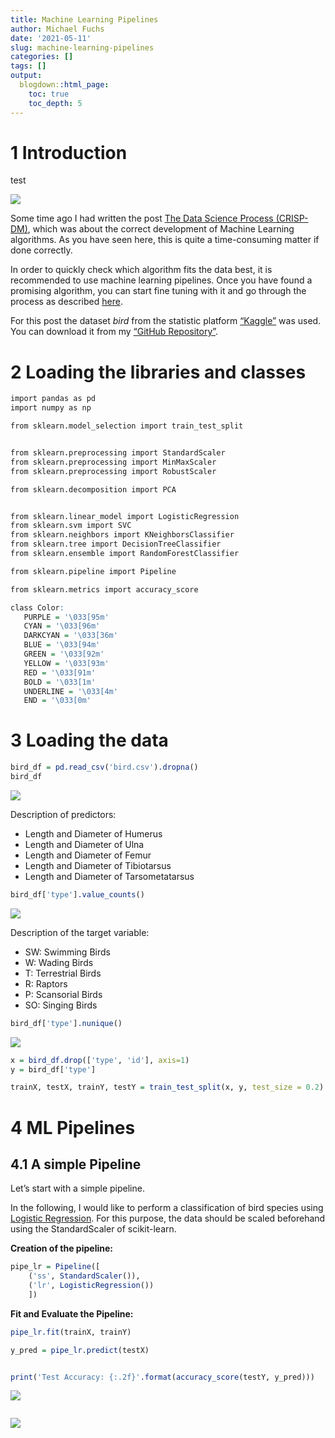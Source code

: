 ```yaml
---
title: Machine Learning Pipelines
author: Michael Fuchs
date: '2021-05-11'
slug: machine-learning-pipelines
categories: []
tags: []
output:
  blogdown::html_page:
    toc: true
    toc_depth: 5
---
```



# 1 Introduction

test

![](/post/2021-05-11-machine-learning-pipelines_files/p121s1.png)


Some time ago I had written the post [The Data Science Process (CRISP-DM)](https://michael-fuchs-python.netlify.app/2020/08/21/the-data-science-process-crisp-dm/), which was about the correct development of Machine Learning algorithms. As you have seen here, this is quite a time-consuming matter if done correctly.

In order to quickly check which algorithm fits the data best, it is recommended to use machine learning pipelines. Once you have found a promising algorithm, you can start fine tuning with it and go through the process as described [here](https://michael-fuchs-python.netlify.app/2020/08/21/the-data-science-process-crisp-dm/#data-science-best-practice-guidlines-for-ml-model-development).  



For this post the dataset *bird* from the statistic platform ["Kaggle"](https://www.kaggle.com) was used. You can download it from my ["GitHub Repository"](https://github.com/MFuchs1989/Datasets-and-Miscellaneous/tree/main/datasets).



# 2 Loading the libraries and classes


```r
import pandas as pd
import numpy as np

from sklearn.model_selection import train_test_split


from sklearn.preprocessing import StandardScaler
from sklearn.preprocessing import MinMaxScaler
from sklearn.preprocessing import RobustScaler

from sklearn.decomposition import PCA


from sklearn.linear_model import LogisticRegression
from sklearn.svm import SVC
from sklearn.neighbors import KNeighborsClassifier
from sklearn.tree import DecisionTreeClassifier
from sklearn.ensemble import RandomForestClassifier

from sklearn.pipeline import Pipeline

from sklearn.metrics import accuracy_score
```


```r
class Color:
   PURPLE = '\033[95m'
   CYAN = '\033[96m'
   DARKCYAN = '\033[36m'
   BLUE = '\033[94m'
   GREEN = '\033[92m'
   YELLOW = '\033[93m'
   RED = '\033[91m'
   BOLD = '\033[1m'
   UNDERLINE = '\033[4m'
   END = '\033[0m'
```



# 3 Loading the data


```r
bird_df = pd.read_csv('bird.csv').dropna()
bird_df
```

![](/post/2021-05-11-machine-learning-pipelines_files/p121p1.png)


Description of predictors:

+ Length and Diameter of Humerus
+ Length and Diameter of Ulna
+ Length and Diameter of Femur
+ Length and Diameter of Tibiotarsus
+ Length and Diameter of Tarsometatarsus


```r
bird_df['type'].value_counts()
```

![](/post/2021-05-11-machine-learning-pipelines_files/p121p2.png)


Description of the target variable:

+ SW: Swimming Birds
+ W: Wading Birds
+ T: Terrestrial Birds
+ R: Raptors
+ P: Scansorial Birds
+ SO: Singing Birds


```r
bird_df['type'].nunique()
```

![](/post/2021-05-11-machine-learning-pipelines_files/p121p3.png)



```r
x = bird_df.drop(['type', 'id'], axis=1)
y = bird_df['type']

trainX, testX, trainY, testY = train_test_split(x, y, test_size = 0.2)
```




# 4 ML Pipelines


## 4.1 A simple Pipeline


Let's start with a simple pipeline.

In the following, I would like to perform a classification of bird species using [Logistic Regression](https://michael-fuchs-python.netlify.app/2019/10/31/introduction-to-logistic-regression/). For this purpose, the data should be scaled beforehand using the StandardScaler of scikit-learn.


**Creation of the pipeline:**

```r
pipe_lr = Pipeline([
    ('ss', StandardScaler()),
    ('lr', LogisticRegression())
    ])
```

**Fit and Evaluate the Pipeline:**

```r
pipe_lr.fit(trainX, trainY)
```


```r
y_pred = pipe_lr.predict(testX)


print('Test Accuracy: {:.2f}'.format(accuracy_score(testY, y_pred)))
```

![](/post/2021-05-11-machine-learning-pipelines_files/p121p4.png)







```r

```

![](/post/2021-05-11-machine-learning-pipelines_files/p121p.png)

















